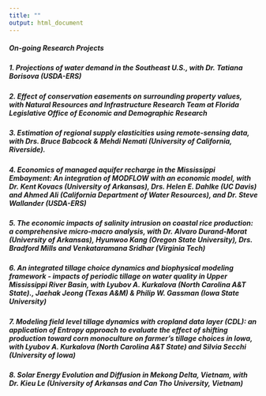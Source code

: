 ```yaml
---
title: ""
output: html_document
---
```

##### **On-going Research Projects**

##### 1. Projections of water demand in the Southeast U.S., with Dr. Tatiana Borisova (USDA-ERS)

##### 2. Effect of conservation easements on surrounding property values, with Natural Resources and Infrastructure Research Team at Florida Legislative Office of Economic and Demographic Research

##### 3. Estimation of regional supply elasticities using remote-sensing data, with Drs. Bruce Babcock & Mehdi Nemati (University of California, Riverside).

##### 4. Economics of managed aquifer recharge in the Mississippi Embayment: An integration of MODFLOW with an economic model, with Dr. Kent Kovacs (University of Arkansas), Drs. Helen E. Dahlke (UC Davis) and Ahmed Ali (California Department of Water Resources), and Dr. Steve Wallander (USDA-ERS)

##### 5. The economic impacts of salinity intrusion on coastal rice production: a comprehensive micro-macro analysis, with Dr. Alvaro Durand-Morat (University of Arkansas), Hyunwoo Kang (Oregon State University), Drs. Bradford Mills and Venkataramana Sridhar (Virginia Tech)

##### 6. An integrated tillage choice dynamics and biophysical modeling framework - impacts of periodic tillage on water quality in Upper Mississippi River Basin, with Lyubov A. Kurkalova (North Carolina A&T State)., Jaehak Jeong (Texas A&M) & Philip W. Gassman (Iowa State University)

##### 7. Modeling field level tillage dynamics with cropland data layer (CDL): an application of Entropy approach to evaluate the effect of shifting production toward corn monoculture on farmer’s tillage choices in Iowa, with Lyubov A. Kurkalova (North Carolina A&T State) and Silvia Secchi (University of Iowa)

##### 8. Solar Energy Evolution and Diffusion in Mekong Delta, Vietnam, with Dr. Kieu Le (University of Arkansas and Can Tho University, Vietnam)

